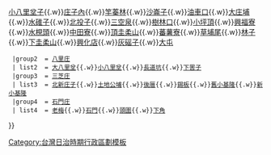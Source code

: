 <noinclude>{{noteTA
|1=庄
}}</noinclude>
{{Navbox
  |name    = 淡水郡
  |title   = 昔日[[淡水郡]]<small>（1920年－1945年）</small>
  |style   = width: 100%
  |group1  = [[淡水街]]
  | list1  = [[淡水 (大字)|淡水]]{{.w}}[[小八里坌子]]{{.w}}[[庄子內]]{{.w}}[[竿蓁林]]{{.w}}[[沙崙子]]{{.w}}[[油車口]]{{.w}}[[大庄埔]]{{.w}}[[水碓子 (臺灣)|水碓子]]{{.w}}[[北投子]]{{.w}}[[三空泉]]{{.w}}[[樹林口]]{{.w}}[[小坪頂 (新北市)|小坪頂]]{{.w}}[[興福寮]]{{.w}}[[水梘頭]]{{.w}}[[中田寮]]{{.w}}[[頂圭柔山]]{{.w}}[[蕃薯寮 (新北市)|蕃薯寮]]{{.w}}[[草埔尾]]{{.w}}[[林子 (新北市)|林子]]{{.w}}[[下圭柔山]]{{.w}}[[興化店]]{{.w}}[[灰磘子]]{{.w}}[[大屯 (大字)|大屯]]
  |group2  = [[八里庄]]
  | list2  = [[大八里坌]]{{.w}}[[小八里坌 (八里區)|小八里坌]]{{.w}}[[長道坑]]{{.w}}[[下罟子]]
  |group3  = [[三芝庄]]
  | list3  = [[北新庄子]]{{.w}}[[土地公埔]]{{.w}}[[後厝 (新北市)|後厝]]{{.w}}[[錫板]]{{.w}}[[舊小基隆]]{{.w}}[[新小基隆]]
  |group4  = [[石門庄]]
  | list4  = [[老梅]]{{.w}}[[石門 (石門區)|石門]]{{.w}}[[頭圍 (新北市)|頭圍]]{{.w}}[[下角]]
}}
<noinclude>
[[Category:台灣日治時期行政區劃模板]]
</noinclude>